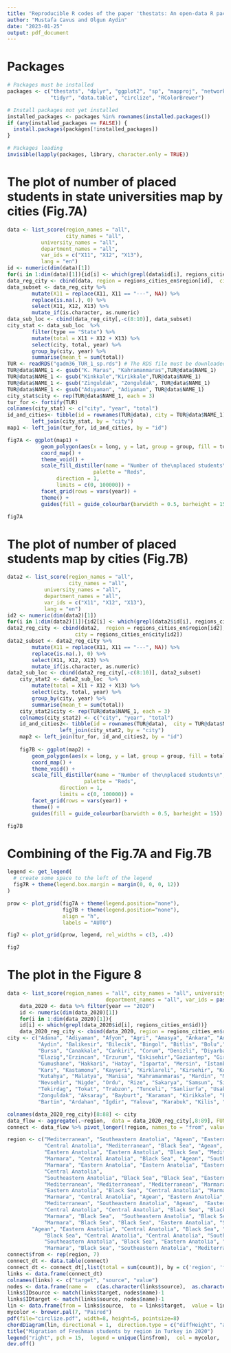 ```yaml
---
title: "Reproducible R codes of the paper 'thestats: An open-data R package for exploring Turkish higher education statistics'"
author: "Mustafa Cavus and Olgun Aydin"
date: "2023-01-25"
output: pdf_document
---
```


# Packages

```r
# Packages must be installed
packages <- c("thestats", "dplyr", "ggplot2", "sp", "mapproj", "networkD3",
              "tidyr", "data.table", "circlize", "RColorBrewer")

# Install packages not yet installed
installed_packages <- packages %in% rownames(installed.packages())
if (any(installed_packages == FALSE)) {
  install.packages(packages[!installed_packages])
}

# Packages loading
invisible(lapply(packages, library, character.only = TRUE))
```


# The plot of number of placed students in state universities map by cities (Fig.7A)

```r
data <- list_score(region_names = "all", 
                   city_names = "all", 
		   university_names = "all", 
		   department_names = "all", 
		   var_ids = c("X11", "X12", "X13"), 
		   lang = "en")
id <- numeric(dim(data)[1])
for(i in 1:dim(data)[1]){id[i] <- which(grepl(data$id[i], regions_cities_en$id))}
data_reg_city <- cbind(data, region = regions_cities_en$region[id],  city = regions_cities_en$city[id])
data_subset <- data_reg_city %>% 
        mutate(X11 = replace(X11, X11 == "---", NA)) %>%
        replace(is.na(.), 0) %>% 
        select(X11, X12, X13) %>% 
        mutate_if(is.character, as.numeric)
data_sub_loc <- cbind(data_reg_city[,-c(8:10)], data_subset)
city_stat <- data_sub_loc  %>% 
        filter(type == "State") %>% 
        mutate(total = X11 + X12 + X13) %>%
        select(city, total, year) %>% 
        group_by(city, year) %>% 
        summarise(mean_t = sum(total))
TUR <- readRDS("gadm36_TUR_1_sp.rds") # The RDS file must be downloaded from https://gadm.org/download_country_v3.html.
TUR@data$NAME_1 <- gsub("K. Maras", "Kahramanmaras",TUR@data$NAME_1)
TUR@data$NAME_1 <- gsub("Kinkkale","Kirikkale",TUR@data$NAME_1)
TUR@data$NAME_1 <- gsub("Zinguldak", "Zonguldak", TUR@data$NAME_1)
TUR@data$NAME_1 <- gsub("Adıyaman", "Adiyaman", TUR@data$NAME_1)
city_stat$city <- rep(TUR@data$NAME_1, each = 3)
tur_for <- fortify(TUR)
colnames(city_stat) <- c("city", "year", "total")    
id_and_cities<- tibble(id = rownames(TUR@data), city = TUR@data$NAME_1) %>% 
        left_join(city_stat, by = "city")
map1 <- left_join(tur_for, id_and_cities, by = "id")

fig7A <- ggplot(map1) +
           geom_polygon(aes(x = long, y = lat, group = group, fill = total), color = "grey") +
           coord_map() +
           theme_void() +
           scale_fill_distiller(name = "Number of the\nplaced students\n", 
	                        palette = "Reds", 
				direction = 1, 
				limits = c(0, 100000)) +
           facet_grid(rows = vars(year)) +
           theme() + 
           guides(fill = guide_colourbar(barwidth = 0.5, barheight = 15))

fig7A
```


# The plot of number of placed students map by cities (Fig.7B)

```r
data2 <- list_score(region_names = "all", 
                    city_names = "all", 
		    university_names = "all",
		    department_names = "all", 
		    var_ids = c("X11", "X12", "X13"), 
		    lang = "en")
id2 <- numeric(dim(data2)[1])
for(i in 1:dim(data2)[1]){id2[i] <- which(grepl(data2$id[i], regions_cities_en$id)) }
data2_reg_city <- cbind(data2,  region = regions_cities_en$region[id2],
		              city = regions_cities_en$city[id2])
data2_subset <- data2_reg_city %>% 
        mutate(X11 = replace(X11, X11 == "---", NA)) %>% 
        replace(is.na(.), 0) %>% 
        select(X11, X12, X13) %>% 
        mutate_if(is.character, as.numeric)
data2_sub_loc <- cbind(data2_reg_city[,-c(8:10)], data2_subset)
    city_stat2 <- data2_sub_loc  %>% 
        mutate(total = X11 + X12 + X13) %>%
        select(city, total, year) %>% 
        group_by(city, year) %>% 
        summarise(mean_t = sum(total))
    city_stat2$city <- rep(TUR@data$NAME_1, each = 3)
    colnames(city_stat2) <- c("city", "year", "total")
    id_and_cities2<- tibble(id = rownames(TUR@data),  city = TUR@data$NAME_1) %>% 
                 left_join(city_stat2, by = "city")
    map2 <- left_join(tur_for, id_and_cities2, by = "id")
    
    fig7B <- ggplot(map2) +
        geom_polygon(aes(x = long, y = lat, group = group, fill = total), color = "grey") +
        coord_map() +
        theme_void() +
        scale_fill_distiller(name = "Number of the\nplaced students\n", 
	                     palette = "Reds", 
			     direction = 1, 
			     limits = c(0, 100000)) +
        facet_grid(rows = vars(year)) +
        theme() + 
        guides(fill = guide_colourbar(barwidth = 0.5, barheight = 15))

fig7B
```


# Combining of the Fig.7A and Fig.7B

```r
legend <- get_legend(
  # create some space to the left of the legend
  fig7R + theme(legend.box.margin = margin(0, 0, 0, 12))
)

prow <- plot_grid(fig7A + theme(legend.position="none"), 
                  fig7B + theme(legend.position="none"), 
                  align = "h", 
                  labels = "AUTO")

fig7 <- plot_grid(prow, legend, rel_widths = c(3, .4))

fig7
```


# The plot in the Figure 8    

```r
data <- list_score(region_names = "all", city_names = "all", university_names = "all",
                                department_names = "all", var_ids = paste("X", seq(32, 112), sep = ""), lang = "en")
    data_2020 <- data %>% filter(year == "2020")
    id <- numeric(dim(data_2020)[1])
    for(i in 1:dim(data_2020)[1]){
    id[i] <- which(grepl(data_2020$id[i], regions_cities_en$id))}
    data_2020_reg_city <- cbind(data_2020, region = regions_cities_en$region[id])
city <- c("Adana", "Adiyaman", "Afyon", "Agri", "Amasya", "Ankara", "Antalya", "Artvin",
          "Aydin", "Balikesir", "Bilecik", "Bingol", "Bitlis", "Bolu","Burdur",
          "Bursa", "Canakkale", "Cankiri", "Corum", "Denizli", "Diyarbakir", "Edirne",
          "Elazig","Erzincan", "Erzurum", "Eskisehir","Gaziantep", "Giresun",
          "Gumushane", "Hakkari", "Hatay", "Isparta", "Mersin", "Istanbul", "Izmir",
          "Kars", "Kastamonu", "Kayseri", "Kirklareli", "Kirsehir", "Kocaeli", "Konya",
          "Kutahya", "Malatya", "Manisa", "Kahramanmaras", "Mardin", "Mugla", "Mus", 	  
          "Nevsehir", "Nigde", "Ordu", "Rize", "Sakarya", "Samsun", "Siirt", "Sinop", "Sivas", 
          "Tekirdag", "Tokat", "Trabzon", "Tunceli", "Sanliurfa", "Usak", "Van", "Yozgat", 
          "Zonguldak", "Aksaray", "Bayburt", "Karaman", "Kirikkale", "Batman", "Sirnak",
          "Bartin", "Ardahan", "Igdir", "Yalova", "Karabuk", "Kilis", "Osmaniye", "Duzce")

colnames(data_2020_reg_city)[8:88] <- city
data_flow <- aggregate(.~region,  data = data_2020_reg_city[,8:89], FUN = sum)
connect <- data_flow %>% pivot_longer(!region, names_to = "from", values_to = "count")

region <- c("Mediterranean", "Southeastern Anatolia", "Agean", "Eastern Anatolia", "Black Sea",
            "Central Anatolia", "Mediterranean", "Black Sea", "Agean", "Marmara", "Marmara", 	
            "Eastern Anatolia", "Eastern Anatolia", "Black Sea", "Mediterranean", "Marmara", 	
            "Marmara", "Central Anatolia", "Black Sea", "Agean", "Southeastern Anatolia", 	   	
            "Marmara", "Eastern Anatolia", "Eastern Anatolia", "Eastern Anatolia", 
            "Central Anatolia", 	       
            "Southeastern Anatolia", "Black Sea", "Black Sea", "Eastern Anatolia", 
            "Mediterranean", "Mediterranean", "Mediterranean", "Marmara", "Agean", 
            "Eastern Anatolia", "Black Sea", "Central Anatolia", "Marmara", "Central Anatolia", 
            "Marmara", "Central Anatolia", "Agean", "Eastern Anatolia", "Agean",  
            "Mediterranean", "Southeastern Anatolia", "Agean",  "Eastern Anatolia", 
            "Central Anatolia", "Central Anatolia", "Black Sea", "Black Sea", 
            "Marmara", "Black Sea",  "Southeastern Anatolia", "Black Sea", "Central Anatolia", 	
            "Marmara", "Black Sea", "Black Sea", "Eastern Anatolia", "Southeastern Anatolia", 
	    "Agean", "Eastern Anatolia", "Central Anatolia", "Black Sea", "Central Anatolia", 
            "Black Sea", "Central Anatolia", "Central Anatolia", "Southeastern Anatolia", 
            "Southeastern Anatolia", "Black Sea", "Eastern Anatolia", "Eastern Anatolia", 
            "Marmara", "Black Sea", "Southeastern Anatolia", "Mediterranean", "Black Sea")
connect$from <- rep(region, 7)
connect_dt <- data.table(connect)
connect_dt <- connect_dt[,list(total = sum(count)), by = c('region', 'from')]
links <- data.frame(connect_dt)
colnames(links) <- c("target", "source", "value")
nodes <- data.frame(name =   c(as.character(links$source),  as.character(links$target)) %>% unique())
links$IDsource <- match(links$target, nodes$name)-1
links$IDtarget <- match(links$source, nodes$name)-1
lin <- data.frame(from = links$source,  to = links$target,  value = links$value)
mycolor <- brewer.pal(7, "Paired")
pdf(file="circlize.pdf", width=8, height=5, pointsize=8)
chordDiagram(lin, directional = 1,  direction.type = c("diffHeight", "arrows"), link.arr.type = "big.arrow", grid.col = mycolor)
title("Migration of Freshman students by region in Turkey in 2020")
legend("right", pch = 15,  legend = unique(lin$from),  col = mycolor,  bty = "n", cex = 1,  pt.cex = 3, border = "black") 
dev.off()

```

